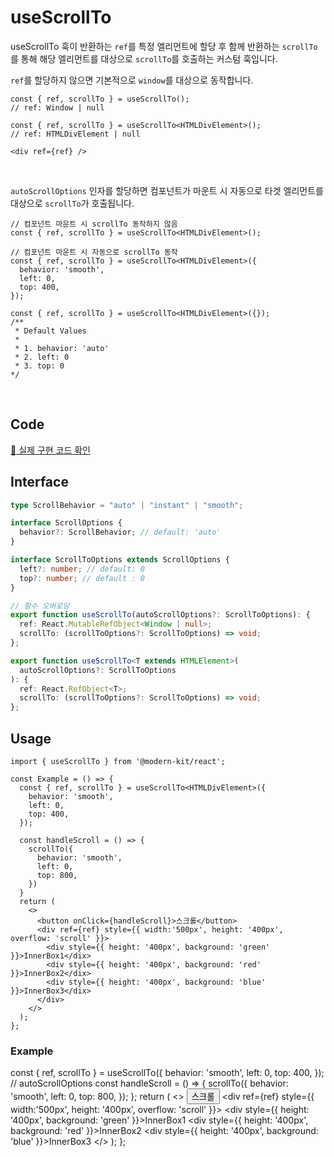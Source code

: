 
# useScrollTo

useScrollTo 훅이 반환하는 `ref`를 특정 엘리먼트에 할당 후 함께 반환하는 `scrollTo`를 통해 해당 엘리먼트를 대상으로 `scrollTo`를 호출하는 커스텀 훅입니다. 

`ref`를 할당하지 않으면 기본적으로 `window`를 대상으로 동작합니다.

```tsx
const { ref, scrollTo } = useScrollTo();
// ref: Window | null
```
```tsx
const { ref, scrollTo } = useScrollTo<HTMLDivElement>();
// ref: HTMLDivElement | null

<div ref={ref} />
```

<br />

`autoScrollOptions` 인자를 할당하면 컴포넌트가 마운트 시 자동으로 타겟 엘리먼트를 대상으로 `scrollTo`가 호출됩니다.

```tsx
// 컴포넌트 마운트 시 scrollTo 동작하지 않음
const { ref, scrollTo } = useScrollTo<HTMLDivElement>();
```
```tsx
// 컴포넌트 마운트 시 자동으로 scrollTo 동작
const { ref, scrollTo } = useScrollTo<HTMLDivElement>({
  behavior: 'smooth',
  left: 0,
  top: 400,
});

const { ref, scrollTo } = useScrollTo<HTMLDivElement>({});
/**
 * Default Values
 * 
 * 1. behavior: 'auto'
 * 2. left: 0 
 * 3. top: 0
*/
```

<br />

## Code
[🔗 실제 구현 코드 확인](https://github.com/modern-agile-team/modern-kit/blob/main/packages/react/src/hooks/useScrollTo/index.ts)

## Interface
```ts title="typescript"
type ScrollBehavior = "auto" | "instant" | "smooth";

interface ScrollOptions {
  behavior?: ScrollBehavior; // default: 'auto'
}

interface ScrollToOptions extends ScrollOptions {
  left?: number; // default: 0
  top?: number; // default : 0
}
```
```ts title="typescript"
// 함수 오버로딩
export function useScrollTo(autoScrollOptions?: ScrollToOptions): {
  ref: React.MutableRefObject<Window | null>;
  scrollTo: (scrollToOptions?: ScrollToOptions) => void;
};

export function useScrollTo<T extends HTMLElement>(
  autoScrollOptions?: ScrollToOptions
): {
  ref: React.RefObject<T>;
  scrollTo: (scrollToOptions?: ScrollToOptions) => void;
};
```

## Usage
```tsx title="typescript"
import { useScrollTo } from '@modern-kit/react';

const Example = () => {
  const { ref, scrollTo } = useScrollTo<HTMLDivElement>({
    behavior: 'smooth',
    left: 0,
    top: 400,
  });

  const handleScroll = () => {
    scrollTo({
      behavior: 'smooth',
      left: 0,
      top: 800,
    })
  }
  return (
    <>
      <button onClick={handleScroll}>스크롤</button>
      <div ref={ref} style={{ width:'500px', height: '400px', overflow: 'scroll' }}>
        <div style={{ height: '400px', background: 'green' }}>InnerBox1</dix>
        <div style={{ height: '400px', background: 'red' }}>InnerBox2</dix>
        <div style={{ height: '400px', background: 'blue' }}>InnerBox3</dix>
      </div>
    </>
  );
};
```

### Example

  const { ref, scrollTo } = useScrollTo({
    behavior: 'smooth',
    left: 0,
    top: 400,
  }); // autoScrollOptions
  const handleScroll = () => {
    scrollTo({
      behavior: 'smooth',
      left: 0,
      top: 800,
    });
  };
  return (
    <>
      <button onClick={handleScroll}>스크롤</button>
      <div ref={ref} style={{ width:'500px', height: '400px', overflow: 'scroll' }}>
        <div style={{ height: '400px', background: 'green' }}>InnerBox1</div>
        <div style={{ height: '400px', background: 'red' }}>InnerBox2</div>
        <div style={{ height: '400px', background: 'blue' }}>InnerBox3</div>
      </div>
    </>
  );
};

<Example />
